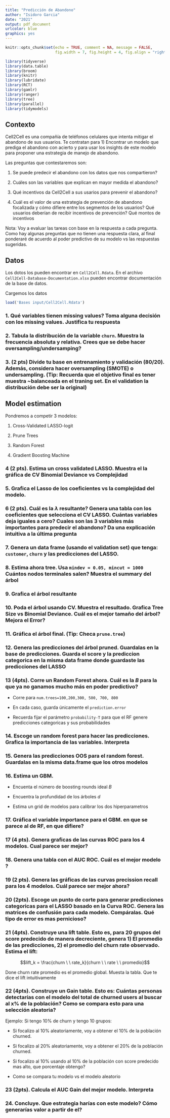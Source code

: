 ```yaml
---
title: "Predicción de Abandono"
author: "Isidoro Garcia"
date: "2021"
output: pdf_document
urlcolor: blue
graphics: yes
---
```


```r
knitr::opts_chunk$set(echo = TRUE, comment = NA, message = FALSE,
                      fig.width = 7, fig.height = 4, fig.align = "right")
```

```r
library(tidyverse)
library(data.table)
library(broom)
library(knitr)
library(lubridate)
library(RCT)
library(gamlr)
library(ranger)
library(tree)
library(parallel)
library(tidymodels)
```



## Contexto

Cell2Cell es una compañía de teléfonos celulares que intenta mitigar el abandono de sus usuarios. Te contratan para 1) Encontrar un modelo que prediga el abandono con acierto y para usar los insights de este modelo para proponer una estrategia de manejo de abandono.


Las preguntas que contestaremos son:

1. Se puede predecir el abandono con los datos que nos compartieron? 

2. Cuáles son las variables que explican en mayor medida el abandono? 

3. Qué incentivos da Cell2Cell a sus usarios para prevenir el abandono?

4. Cuál es el valor de una estrategia de prevención de abandono focalizada y cómo difiere entre los segmentos de los usuarios? Qué usuarios deberían de recibir incentivos de prevención? Qué montos de incentivos

Nota: Voy a evaluar las tareas con base en la respuesta a cada pregunta. Como hay algunas preguntas que no tienen una respuesta clara, al final ponderaré de acuerdo al poder predictivo de su modelo vs las respuestas sugeridas. 



\newpage

## Datos

Los dotos los pueden encontrar en `Cell2Cell.Rdata`. En el archivo `Cell2Cell-Database-Documentation.xlsx` pueden encontrar documentación de la base de datos. 

Cargemos los datos
```r
load('Bases input/Cell2Cell.Rdata')

```

### 1. Qué variables tienen missing values? Toma alguna decisión con los missing values. Justifica tu respuesta


### 2. Tabula la distribución de la variable `churn`. Muestra la frecuencia absoluta y relativa. Crees que se debe hacer oversampling/undersamping?  


### 3. (2 pts) Divide tu base en entrenamiento y validación (80/20). Además, considera hacer oversampling (SMOTE) o undersampling. (Tip: Recuerda que el objetivo final es tener muestra ~balanceada en el traning set. En el validation la distribución debe ser la original)




## Model estimation

Pondremos a competir 3 modelos: 

1. Cross-Validated LASSO-logit

2. Prune Trees

3. Random Forest

4. Gradient Boosting Machine 


### 4 (2 pts). Estima un cross validated LASSO. Muestra el la gráfica de CV Binomial Deviance vs Complejidad


### 5. Grafica el Lasso de los coeficientes vs la complejidad del modelo.   


\newpage

### 6 (2 pts). Cuál es la $\lambda$ resultante? Genera una tabla con los coeficientes que selecciona el CV LASSO. Cuántas variables deja iguales a cero? Cuales son las 3 variables más importantes para predecir el abandono? Da una explicación intuitiva a la última pregunta


### 7. Genera un data frame (usando el validation set) que tenga: `customer`, `churn` y las predicciones del LASSO. 



### 8. Estima ahora tree. Usa `mindev = 0.05, mincut = 1000` Cuántos nodos terminales salen? Muestra el summary del árbol


### 9. Grafica el árbol resultante 


### 10. Poda el árbol usando CV. Muestra el resultado. Grafica Tree Size vs Binomial Deviance. Cuál es el mejor tamaño del árbol? Mejora el Error?


### 11. Gráfica el árbol final. (Tip: Checa `prune.tree`)


### 12. Genera las predicciones del árbol pruned. Guardalas en la base de predicciones. Guarda el score y la prediccion categorica en la misma data frame donde guardaste las predicciones del LASSO



### 13 (4pts). Corre un Random Forest ahora. Cuál es la $B$ para la que ya no ganamos mucho más en poder predictivo?

- Corre para `num.trees=100,200,300, 500, 700, 800`

- En cada caso, guarda únicamente el `prediction.error`

- Recuerda fijar el parámetro `probability-T` para que el RF genere predicciones categoricas y sus probabilidades

### 14. Escoge un random forest para hacer las predicciones. Grafica la importancia de las variables. Interpreta 



### 15. Genera las predicciones OOS para el random forest. Guardalas en la misma data.frame que los otros modelos 


### 16. Estima un GBM. 

- Encuenta el número de boosting rounds ideal $B$

- Encuentra la profundidad de los árboles $d$

- Estima un grid de modelos para calibrar los dos hiperparametros

### 17. Gráfica el variable importance para el GBM. en que se parece al de RF, en que difiere?


### 17 (4 pts). Genera graficas de las curvas ROC para los 4 modelos. Cual parece ser mejor?



### 18. Genera una tabla con el AUC ROC. Cuál es el mejor modelo ? 



### 19 (2 pts). Genera las gráficas de las curvas precission recall para los 4 modelos. Cuál parece ser mejor ahora?

### 20 (2pts). Escoge un punto de corte para generar predicciones categoricas para el LASSO basado en la Curva ROC. Genera las matrices de confusión para cada modelo. Compáralas. Qué tipo de error es mas pernicioso? 


### 21 (4pts). Construye una lift table. Esto es, para 20 grupos del score predecido de manera decreciente, genera 1) El promedio de las predicciones, 2) el promedio del churn rate observado. Estima el lift: 

$$lift_k = \frac{churn \ \ rate_k}{churn \ \ rate \ \ promedio}$$

Done churn rate promedio es el promedio global. Muesta la tabla. Que te dice el lift intuitivamente

### 22 (4pts). Construye un Gain table. Esto es: Cuántas personas detectarías con el modelo del total de churned users al buscar al x% de la población? Como se compara esto para una selección aleatoria? 

Ejemplo: Si tengo 10% de churn y tengo 10 grupos:

- Si focalizo al 10% aleatoriamente, voy a obtener el 10% de la población churned. 

- Si focalizo al 20% aleatoriamente, voy a obtener el 20% de la población churned. 

- Si focalizo al 10% usando al 10% de la población con score predecido mas alto, que porcentaje obtengo? 

- Como se compara tu modelo vs el modelo aleatorio


### 23 (2pts). Calcula el AUC Gain del mejor modelo. Interpreta



### 24. Concluye. Que estrategia harías con este modelo? Cómo generarías valor a partir de el?


